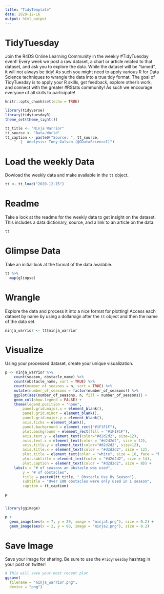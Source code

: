 ```yaml
---
title: "TidyTemplate"
date: 2020-12-16
output: html_output
---
```


# TidyTuesday

Join the R4DS Online Learning Community in the weekly #TidyTuesday event!
Every week we post a raw dataset, a chart or article related to that dataset, and ask you to explore the data.
While the dataset will be “tamed”, it will not always be tidy! As such you might need to apply various R for Data Science techniques to wrangle the data into a true tidy format.
The goal of TidyTuesday is to apply your R skills, get feedback, explore other’s work, and connect with the greater #RStats community!
As such we encourage everyone of all skills to participate!

```r

knitr::opts_chunk$set(echo = TRUE)

library(tidyverse)
library(tidytuesdayR)
theme_set(theme_light())

tt_title <- "Ninja Warrior"
tt_source <- "Data.World"
tt_caption <- paste0("Source: ", tt_source,
    "  |  Analysis: Tony Galvan (@GDataScience1)")

```

# Load the weekly Data

Dowload the weekly data and make available in the `tt` object.

```r

tt <- tt_load("2020-12-15")

```


# Readme

Take a look at the readme for the weekly data to get insight on the dataset.
This includes a data dictionary, source, and a link to an article on the data.

```r

tt

```


# Glimpse Data

Take an initial look at the format of the data available.

```r

tt %>% 
  map(glimpse)

```

# Wrangle

Explore the data and process it into a nice format for plotting! Access each dataset by name by using a dollarsign after the `tt` object and then the name of the data set.

```r

ninja_warrior <- tt$ninja_warrior

```


# Visualize

Using your processed dataset, create your unique visualization.

```r

p <- ninja_warrior %>%
    count(season, obstacle_name) %>%
    count(obstacle_name, sort = TRUE) %>%
    count(number_of_seasons = n, sort = TRUE) %>%
    mutate(number_of_seasons = factor(number_of_seasons)) %>%
    ggplot(aes(number_of_seasons, n, fill = number_of_seasons)) +
    geom_col(show.legend = FALSE) + 
    theme(legend.position = "none",
        panel.grid.major.x = element_blank(), 
        panel.grid.minor = element_blank(), 
        panel.grid.major.y = element_blank(), 
        axis.ticks = element_blank(),
        panel.background = element_rect("#1F1F1F"),
        plot.background = element_rect(fill = "#1F1F1F"),
        axis.text.y = element_text(color="#d2d2d2", size=12),
        axis.text.x = element_text(color = "#d2d2d2", size = 12),
        axis.title.y = element_text(color="#d2d2d2", size=12),
        axis.title.x = element_text(color = "#d2d2d2", size = 12),
        plot.title = element_text(color = "white", size = 16, face = "bold"),
        plot.subtitle = element_text(color = "#d2d2d2", size = 14),
        plot.caption = element_text(color = "#d2d2d2", size = 8)) +
    labs(x = "# of seasons an obstacle was used",
        y = "# of obstacles",
        title = paste0(tt_title, " Obstacle Use By Season"),
        subtitle = "Over 100 obstacles were only used in 1 season",
        caption = tt_caption)

p
  
```


```r
library(ggimage)

p +
  geom_image(aes(x = 7, y = 20, image = "ninja1.png"), size = 0.2) +
  geom_image(aes(x = 2, y = 80, image = "ninja2.png"), size = 0.2)
```


# Save Image

Save your image for sharing. Be sure to use the `#TidyTuesday` hashtag in your post on twitter! 

```r

# This will save your most recent plot
ggsave(
  filename = "ninja_warrior.png",
  device = "png")

```
